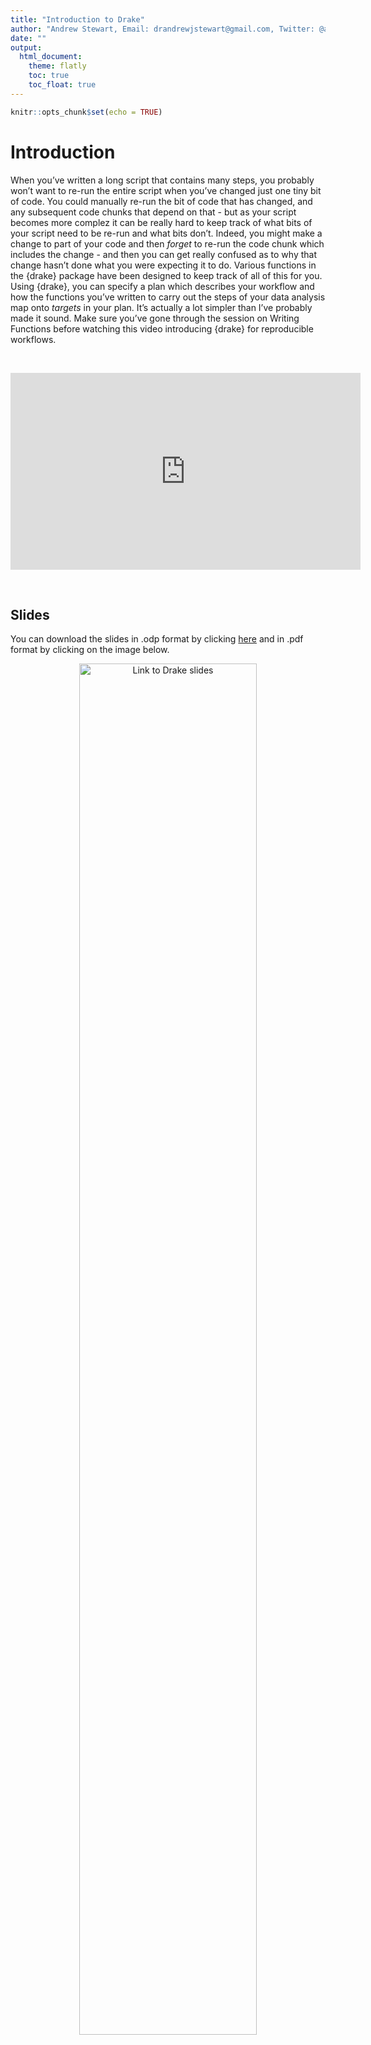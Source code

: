 ```yaml
---
title: "Introduction to Drake"
author: "Andrew Stewart, Email: drandrewjstewart@gmail.com, Twitter: @ajstewart_lang"
date: ""
output: 
  html_document:
    theme: flatly
    toc: true
    toc_float: true
---
```


```r
knitr::opts_chunk$set(echo = TRUE)
```

# Introduction

When you've written a long script that contains many steps, you probably won't want to re-run the entire script when you've changed just one tiny bit of code. You could manually re-run the bit of code that has changed, and any subsequent code chunks that depend on that - but as your script becomes more complez it can be really hard to keep track of what bits of your script need to be re-run and what bits don't. Indeed, you might make a change to part of your code and then *forget* to re-run the code chunk which includes the change - and then you can get really confused as to why that change hasn't done what you were expecting it to do. Various functions in the {drake} package have been designed to keep track of all of this for you. Using {drake}, you can specify a plan which describes your workflow and how the functions you've written to carry out the steps of your data analysis map onto *targets* in your plan. It's actually a lot simpler than I've probably made it sound. Make sure you've gone through the session on Writing Functions before watching this video introducing {drake} for reproducible workflows.

&nbsp;&nbsp;

<center>

<iframe width="560" height="315" src="https://youtube.com/embed/" frameborder="0" allowfullscreen></iframe>

</center>

&nbsp;&nbsp;

## Slides

You can download the slides in .odp format by clicking [here](../slides/drake_slides.odp) and in .pdf format by clicking on the image below. 
&nbsp;&nbsp;

<center>

[![Link to Drake slides](../images/drake.png){width=75%}](../slides/drake_slides.pdf)

</center>

&nbsp;&nbsp;

## Additional Resources

Below is a great talk on {drake} by Miles McBain (@MilesMcBain)at the New York Open Statistical Programming Meetup, August 2020. 

&nbsp;&nbsp;

<center>

<iframe width="560" height="315" src="https://youtube.com/embed/jU1Zv21GvT4" frameborder="0" allowfullscreen></iframe>

</center>

&nbsp;&nbsp;

You can access Miles' slides [here](https://nyhackr.blob.core.windows.net/presentations/Miles%20McBain%20-%20That%20feeling%20of%20workflowing.pdf).

## Improve this Workshop

If you spot any issues/errors in this workshop, you can raise an issue or create a pull request for [this repo](https://github.com/ajstewartlang/22_introduction_to_drake). 